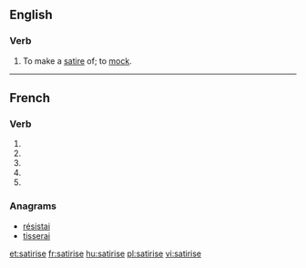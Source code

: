 {{also|satirisé}}
==English==

===Verb===
{{en-verb|satiris}}

# To make a [[satire]] of; to [[mock]].

----

==French==

===Verb===
{{fr-verb-form}}

# {{inflection of|satiriser||1|s|pres|ind|lang=fr}}
# {{inflection of|satiriser||3|s|pres|ind|lang=fr}}
# {{inflection of|satiriser||1|s|pres|sub|lang=fr}}
# {{inflection of|satiriser||3|s|pres|sub|lang=fr}}
# {{inflection of|satiriser||2|s|imp|lang=fr}}

===Anagrams===
* [[résistai#French|résistai]]
* [[tisserai#French|tisserai]]

[[et:satirise]]
[[fr:satirise]]
[[hu:satirise]]
[[pl:satirise]]
[[vi:satirise]]